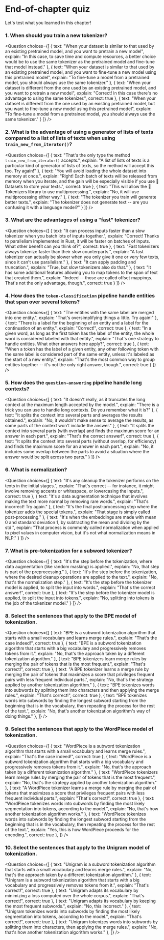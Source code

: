 <!-- DISABLE-FRONTMATTER-SECTIONS -->

# End-of-chapter quiz

Let's test what you learned in this chapter!

### 1. When should you train a new tokenizer?

<Question
	choices={[
		{
			text: "When your dataset is similar to that used by an existing pretrained model, and you want to pretrain a new model",
			explain: "In this case, to save time and compute resources, a better choice would be to use the same tokenizer as the pretrained model and fine-tune that model instead."
		},
		{
			text: "When your dataset is similar to that used by an existing pretrained model, and you want to fine-tune a new model using this pretrained model",
			explain: "To fine-tune a model from a pretrained model, you should always use the same tokenizer."
		},
		{
			text: "When your dataset is different from the one used by an existing pretrained model, and you want to pretrain a new model",
			explain: "Correct! In this case there's no advantage to using the same tokenizer.",
            correct: true
		},
        {
			text: "When your dataset is different from the one used by an existing pretrained model, but you want to fine-tune a new model using this pretrained model",
			explain: "To fine-tune a model from a pretrained model, you should always use the same tokenizer."
		}
	]}
/>

### 2. What is the advantage of using a generator of lists of texts compared to a list of lists of texts when using `train_new_from_iterator()`?

<Question
	choices={[
		{
			text: "That's the only type the method <code>train_new_from_iterator()</code> accepts.",
			explain: "A list of lists of texts is a particular kind of generator of lists of texts, so the method will accept this too. Try again!"
		},
		{
			text: "You will avoid loading the whole dataset into memory at once.",
			explain: "Right! Each batch of texts will be released from memory when you iterate, and the gain will be especially visible if you use 🤗 Datasets to store your texts.",
			correct: true
		},
		{
			text: "This will allow the 🤗 Tokenizers library to use multiprocessing.",
			explain: "No, it will use multiprocessing either way."
		},
        {
			text: "The tokenizer you train will generate better texts.",
			explain: "The tokenizer does not generate text -- are you confusing it with a language model?"
		}
	]}
/>

### 3. What are the advantages of using a "fast" tokenizer?

<Question
	choices={[
		{
			text: "It can process inputs faster than a slow tokenizer when you batch lots of inputs together.",
			explain: "Correct! Thanks to parallelism implemented in Rust, it will be faster on batches of inputs. What other benefit can you think of?",
			correct: true
		},
		{
			text: "Fast tokenizers always tokenize faster than their slow counterparts.",
			explain: "A fast tokenizer can actually be slower when you only give it one or very few texts, since it can't use parallelism."
		},
		{
			text: "It can apply padding and truncation.",
			explain: "True, but slow tokenizers also do that."
		},
        {
			text: "It has some additional features allowing you to map tokens to the span of text that created them.",
			explain: "Indeed -- those are called offset mappings. That's not the only advantage, though.",
			correct: true
		}
	]}
/>

### 4. How does the `token-classification` pipeline handle entities that span over several tokens?

<Question
	choices={[
		{
			text: "The entities with the same label are merged into one entity.",
			explain: "That's oversimplifying things a little. Try again!"
		},
		{
			text: "There is a label for the beginning of an entity and a label for the continuation of an entity.",
			explain: "Correct!",
			correct: true
		},
		{
			text: "In a given word, as long as the first token has the label of the entity, the whole word is considered labeled with that entity.",
			explain: "That's one strategy to handle entities. What other answers here apply?",
			correct: true
		},
        {
			text: "When a token has the label of a given entity, any other following token with the same label is considered part of the same entity, unless it's labeled as the start of a new entity.",
			explain: "That's the most common way to group entities together -- it's not the only right answer, though.",
			correct: true
		}
	]}
/>

### 5. How does the `question-answering` pipeline handle long contexts?

<Question
	choices={[
		{
			text: "It doesn't really, as it truncates the long context at the maximum length accepted by the model.",
			explain: "There is a trick you can use to handle long contexts. Do you remember what it is?"
		},
		{
			text: "It splits the context into several parts and averages the results obtained.",
			explain: "No, it wouldn't make sense to average the results, as some parts of the context won't include the answer."
		},
		{
			text: "It splits the context into several parts (with overlap) and finds the maximum score for an answer in each part.",
			explain: "That's the correct answer!",
			correct: true
		},
        {
			text: "It splits the context into several parts (without overlap, for efficiency) and finds the maximum score for an answer in each part.",
			explain: "No, it includes some overlap between the parts to avoid a situation where the answer would be split across two parts."
		}
	]}
/>

### 6. What is normalization?

<Question
	choices={[
		{
			text: "It's any cleanup the tokenizer performs on the texts in the initial stages.",
			explain: "That's correct -- for instance, it might involve removing accents or whitespace, or lowercasing the inputs.",
			correct: true
		},
		{
			text: "It's a data augmentation technique that involves making the text more normal by removing rare words.",
			explain: "That's incorrect! Try again."
		},
		{
			text: "It's the final post-processing step where the tokenizer adds the special tokens.",
			explain: "That stage is simply called post-processing."
		},
        {
			text: "It's when the embeddings are made with mean 0 and standard deviation 1, by subtracting the mean and dividing by the std.",
			explain: "That process is commonly called normalization when applied to pixel values in computer vision, but it's not what normalization means in NLP."
		}
	]}
/>

### 7. What is pre-tokenization for a subword tokenizer?

<Question
	choices={[
		{
			text: "It's the step before the tokenization, where data augmentation (like random masking) is applied.",
			explain: "No, that step is part of the preprocessing."
		},
		{
			text: "It's the step before the tokenization, where the desired cleanup operations are applied to the text.",
			explain: "No, that's the normalization step."
		},
		{
			text: "It's the step before the tokenizer model is applied, to split the input into words.",
			explain: "That's the correct answer!",
			correct: true
		},
        {
			text: "It's the step before the tokenizer model is applied, to split the input into tokens.",
			explain: "No, splitting into tokens is the job of the tokenizer model."
		}
	]}
/>

### 8. Select the sentences that apply to the BPE model of tokenization.

<Question
	choices={[
		{
			text: "BPE is a subword tokenization algorithm that starts with a small vocabulary and learns merge rules.",
			explain: "That's the case indeed!",
			correct: true
		},
		{
			text: "BPE is a subword tokenization algorithm that starts with a big vocabulary and progressively removes tokens from it.",
			explain: "No, that's the approach taken by a different tokenization algorithm."
		},
		{
			text: "BPE tokenizers learn merge rules by merging the pair of tokens that is the most frequent.",
			explain: "That's correct!",
			correct: true
		},
		{
			text: "A BPE tokenizer learns a merge rule by merging the pair of tokens that maximizes a score that privileges frequent pairs with less frequent individual parts.",
			explain: "No, that's the strategy applied by another tokenization algorithm."
		},
		{
			text: "BPE tokenizes words into subwords by splitting them into characters and then applying the merge rules.",
			explain: "That's correct!",
			correct: true
		},
		{
			text: "BPE tokenizes words into subwords by finding the longest subword starting from the beginning that is in the vocabulary, then repeating the process for the rest of the text.",
			explain: "No, that's another tokenization algorithm's way of doing things."
		},
	]}
/>

### 9. Select the sentences that apply to the WordPiece model of tokenization.

<Question
	choices={[
		{
			text: "WordPiece is a subword tokenization algorithm that starts with a small vocabulary and learns merge rules.",
			explain: "That's the case indeed!",
			correct: true
		},
		{
			text: "WordPiece is a subword tokenization algorithm that starts with a big vocabulary and progressively removes tokens from it.",
			explain: "No, that's the approach taken by a different tokenization algorithm."
		},
		{
			text: "WordPiece tokenizers learn merge rules by merging the pair of tokens that is the most frequent.",
			explain: "No, that's the strategy applied by another tokenization algorithm."
		},
		{
			text: "A WordPiece tokenizer learns a merge rule by merging the pair of tokens that maximizes a score that privileges frequent pairs with less frequent individual parts.",
			explain: "That's correct!",
			correct: true
		},
		{
			text: "WordPiece tokenizes words into subwords by finding the most likely segmentation into tokens, according to the model.",
			explain: "No, that's how another tokenization algorithm works."
		},
		{
			text: "WordPiece tokenizes words into subwords by finding the longest subword starting from the beginning that is in the vocabulary, then repeating the process for the rest of the text.",
			explain: "Yes, this is how WordPiece proceeds for the encoding.",
			correct: true
		},
	]}
/>

### 10. Select the sentences that apply to the Unigram model of tokenization.

<Question
	choices={[
		{
			text: "Unigram is a subword tokenization algorithm that starts with a small vocabulary and learns merge rules.",
			explain: "No, that's the approach taken by a different tokenization algorithm."
		},
		{
			text: "Unigram is a subword tokenization algorithm that starts with a big vocabulary and progressively removes tokens from it.",
			explain: "That's correct!",
			correct: true
		},
		{
			text: "Unigram adapts its vocabulary by minimizing a loss computed over the whole corpus.",
			explain: "That's correct!",
			correct: true
		},
		{
			text: "Unigram adapts its vocabulary by keeping the most frequent subwords.",
			explain: "No, this incorrect."
		},
		{
			text: "Unigram tokenizes words into subwords by finding the most likely segmentation into tokens, according to the model.",
			explain: "That's correct!",
			correct: true
		},
		{
			text: "Unigram tokenizes words into subwords by splitting them into characters, then applying the merge rules.",
			explain: "No, that's how another tokenization algorithm works."
		},
	]}
/>
